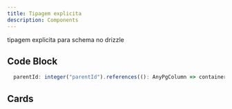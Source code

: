 ```yaml
---
title: Tipagem explicita
description: Components
---
```


tipagem explicita para schema no drizzle

## Code Block

```ts
  parentId: integer("parentId").references((): AnyPgColumn => containers.id, { onDelete: "cascade" }),
```

## Cards

<Cards>
  <Card title="Learn more about Next.js" href="https://nextjs.org/docs" />
  <Card
    title="Learn more about Next Docs"
    href="https://next-docs-zeta.vercel.app"
  />
</Cards>
